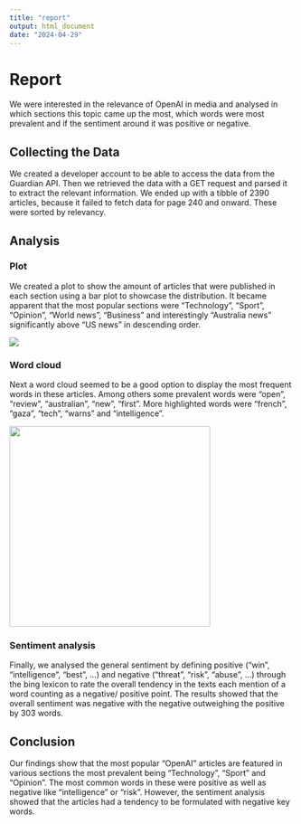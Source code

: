 ```yaml
---
title: "report"
output: html_document
date: "2024-04-29"
---
```


# Report

We were interested in the relevance of OpenAI in media and analysed in which sections this topic came up the most, which words were most prevalent and if the sentiment around it was positive or negative.

## Collecting the Data

We created a developer account to be able to access the data from the Guardian API. Then we retrieved the data with a GET request and parsed it to extract the relevant information. We ended up with a tibble of 2390 articles, because it failed to fetch data for page 240 and onward. These were sorted by relevancy.

## Analysis 

### Plot 

We created a plot to show the amount of articles that were published in each section using a bar plot to showcase the distribution. It became apparent that the most popular sections were "Technology", "Sport", "Opinion", "World news", "Business" and interestingly "Australia news" significantly above "US news" in descending order.

![](images/Articles_by_Section-01.png)

### Word cloud

Next a word cloud seemed to be a good option to display the most frequent words in these articles. Among others some prevalent words were "open", "review", "australian", "new", "first". More highlighted words were "french", "gaza", "tech", "warns" and "intelligence".

![](images/word_cloud.jpg){width="355"}

### Sentiment analysis

Finally, we analysed the general sentiment by defining positive ("win", "intelligence", "best", ...) and negative ("threat", "risk", "abuse", ...) through the bing lexicon to rate the overall tendency in the texts each mention of a word counting as a negative/ positive point. The results showed that the overall sentiment was negative with the negative outweighing the positive by 303 words.

## Conclusion

Our findings show that the most popular "OpenAI" articles are featured in various sections the most prevalent being "Technology", "Sport" and "Opinion". The most common words in these were positive as well as negative like "intelligence" or "risk". However, the sentiment analysis showed that the articles had a tendency to be formulated with negative key words.
